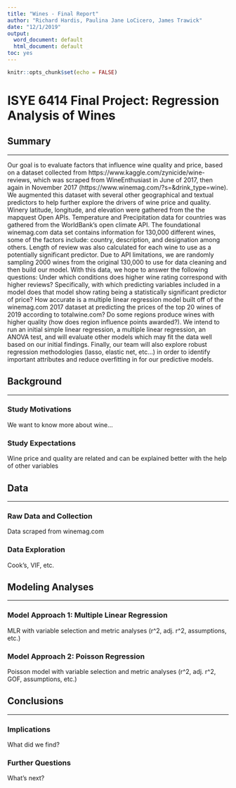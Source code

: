 ```yaml
---
title: "Wines - Final Report"
author: "Richard Hardis, Paulina Jane LoCicero, James Trawick"
date: "12/1/2019"
output:
  word_document: default
  html_document: default
toc: yes
---
```


```r
knitr::opts_chunk$set(echo = FALSE)
```

# ISYE 6414 Final Project: Regression Analysis of Wines

## Summary
***
  Our goal is to evaluate factors that influence wine quality and price, based on a dataset collected from https://www.kaggle.com/zynicide/wine-reviews, which was scraped from WineEnthusiast in June of 2017, then again in November 2017 (https://www.winemag.com/?s=&drink_type=wine).  We augmented this dataset with several other geographical and textual predictors to help further explore the drivers of wine price and quality.  Winery latitude, longitude, and elevation were gathered from the the mapquest Open APIs.  Temperature and Precipitation data for countries was gathered from the WorldBank’s open climate API. The foundational winemag.com data set contains information for 130,000 different wines, some of the factors include: country, description, and designation among others.  Length of review was also calculated for each wine to use as a potentially significant predictor.  Due to API limitations, we are randomly sampling 2000 wines from the original 130,000 to use for data cleaning and then build our model. With this data, we hope to answer the following questions:
Under which conditions does higher wine rating correspond with higher reviews?  Specifically, with which predicting variables included in a model does that model show rating being a statistically significant predictor of price? How accurate is a multiple linear regression model built off of the winemag.com 2017 dataset at predicting the prices of the top 20 wines of 2019 according to totalwine.com? Do some regions produce wines with higher quality (how does region influence points awarded?). We intend to run an initial simple linear regression, a multiple linear regression, an ANOVA test, and will evaluate other models which may fit the data well based on our initial findings. Finally, our team will also explore robust regression methodologies (lasso, elastic net, etc…) in order to identify important attributes and reduce overfitting in for our predictive models.

## Background
***
### Study Motivations
  We want to know more about wine...
  
### Study Expectations
  Wine price and quality are related and can be explained better with the help of other variables
  
## Data
***
### Raw Data and Collection
  Data scraped from winemag.com
  
### Data Exploration
  Cook's, VIF, etc.
  
## Modeling Analyses
***
### Model Approach 1: Multiple Linear Regression
  MLR with variable selection and metric analyses (r^2, adj. r^2, assumptions, etc.)

### Model Approach 2: Poisson Regression
  Poisson model with variable selection and metric analyses (r^2, adj. r^2, GOF, assumptions, etc.)

## Conclusions
***
### Implications
  What did we find?

### Further Questions
  What's next?
